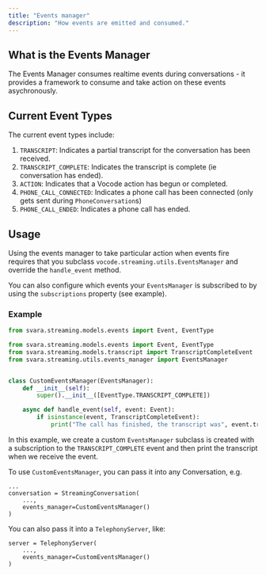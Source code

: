```yaml
---
title: "Events manager"
description: "How events are emitted and consumed."
---
```


## What is the Events Manager

The Events Manager consumes realtime events during conversations - it provides a framework to consume and take action on these events asychronously.

## Current Event Types

The current event types include:

1. `TRANSCRIPT`: Indicates a partial transcript for the conversation has been received.
2. `TRANSCRIPT_COMPLETE`: Indicates the transcript is complete (ie conversation has ended).
3. `ACTION`: Indicates that a Vocode action has begun or completed.
4. `PHONE_CALL_CONNECTED`: Indicates a phone call has been connected (only gets sent during `PhoneConversation`s)
5. `PHONE_CALL_ENDED`: Indicates a phone call has ended.

## Usage

Using the events manager to take particular action when events fire requires that you subclass `vocode.streaming.utils.EventsManager` and override the `handle_event` method.

You can also configure which events your `EventsManager` is subscribed to by using the `subscriptions` property (see example).

### Example

```python
from svara.streaming.models.events import Event, EventType

from svara.streaming.models.events import Event, EventType
from svara.streaming.models.transcript import TranscriptCompleteEvent
from svara.streaming.utils.events_manager import EventsManager


class CustomEventsManager(EventsManager):
    def __init__(self):
        super().__init__([EventType.TRANSCRIPT_COMPLETE])

    async def handle_event(self, event: Event):
        if isinstance(event, TranscriptCompleteEvent):
            print("The call has finished, the transcript was", event.transcript.to_string())
```

In this example, we create a custom `EventsManager` subclass is created with a subscription to the `TRANSCRIPT_COMPLETE` event and then print the transcript when we receive the event.

To use `CustomEventsManager`, you can pass it into any Conversation, e.g.

```
...
conversation = StreamingConversation(
    ...,
    events_manager=CustomEventsManager()
)
```

You can also pass it into a `TelephonyServer`, like:

```
server = TelephonyServer(
    ...,
    events_manager=CustomEventsManager()
)
```
